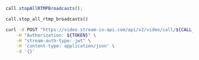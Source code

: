 
<Tabs groupId="examples">
<TabItem value="js" label="JavaScript">

```js
call.stopAllRTMPBroadcasts();
```

</TabItem>
<TabItem value="py" label="Python">

```py
call.stop_all_rtmp_broadcasts()
```

</TabItem>
<TabItem value="curl" label="cURL">

```bash
curl -X POST "https://video.stream-io-api.com/api/v2/video/call/${CALL_TYPE}/${CALL_ID}/rtmp_broadcasts/stop?api_key=${API_KEY}" \
    -H "Authorization: ${TOKEN}" \
    -H "stream-auth-type: jwt" \
    -H 'content-type: application/json' \
    -d '{}'
```

</TabItem>
</Tabs>

